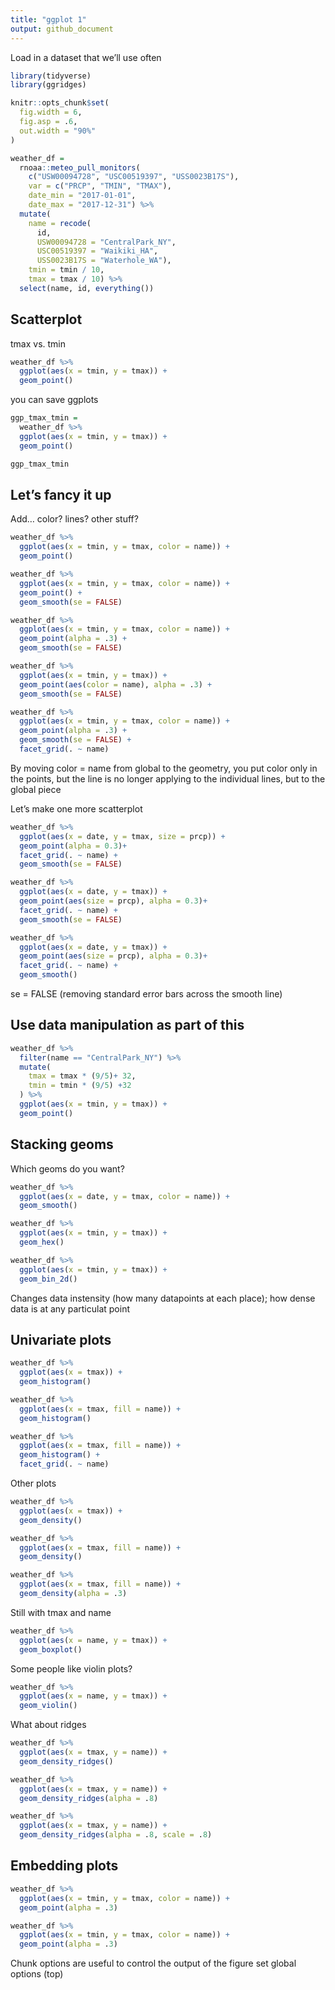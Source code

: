 ```yaml
---
title: "ggplot 1"
output: github_document
---
```


Load in a dataset that we'll use often

```r
library(tidyverse)
library(ggridges)

knitr::opts_chunk$set(
  fig.width = 6, 
  fig.asp = .6, 
  out.width = "90%"
)
```


```r
weather_df = 
  rnoaa::meteo_pull_monitors(
    c("USW00094728", "USC00519397", "USS0023B17S"),
    var = c("PRCP", "TMIN", "TMAX"), 
    date_min = "2017-01-01",
    date_max = "2017-12-31") %>%
  mutate(
    name = recode(
      id, 
      USW00094728 = "CentralPark_NY", 
      USC00519397 = "Waikiki_HA",
      USS0023B17S = "Waterhole_WA"),
    tmin = tmin / 10,
    tmax = tmax / 10) %>%
  select(name, id, everything())
```

## Scatterplot

tmax vs. tmin 

```r
weather_df %>% 
  ggplot(aes(x = tmin, y = tmax)) +
  geom_point()
```

you can save ggplots 

```r
ggp_tmax_tmin = 
  weather_df %>% 
  ggplot(aes(x = tmin, y = tmax)) +
  geom_point()

ggp_tmax_tmin
```

## Let's fancy it up 

Add... color? lines? other stuff? 

```r
weather_df %>% 
  ggplot(aes(x = tmin, y = tmax, color = name)) +
  geom_point() 

weather_df %>% 
  ggplot(aes(x = tmin, y = tmax, color = name)) +
  geom_point() +
  geom_smooth(se = FALSE)

weather_df %>% 
  ggplot(aes(x = tmin, y = tmax, color = name)) +
  geom_point(alpha = .3) +
  geom_smooth(se = FALSE)

weather_df %>% 
  ggplot(aes(x = tmin, y = tmax)) +
  geom_point(aes(color = name), alpha = .3) +
  geom_smooth(se = FALSE)

weather_df %>% 
  ggplot(aes(x = tmin, y = tmax, color = name)) +
  geom_point(alpha = .3) +
  geom_smooth(se = FALSE) +
  facet_grid(. ~ name)

```

By moving color = name from global to the geometry, you put color only in the points, but the line is no longer applying to the individual lines, but to the global piece

Let's make one more scatterplot

```r
weather_df %>% 
  ggplot(aes(x = date, y = tmax, size = prcp)) +
  geom_point(alpha = 0.3)+
  facet_grid(. ~ name) +
  geom_smooth(se = FALSE)

weather_df %>% 
  ggplot(aes(x = date, y = tmax)) +
  geom_point(aes(size = prcp), alpha = 0.3)+
  facet_grid(. ~ name) +
  geom_smooth(se = FALSE)

weather_df %>% 
  ggplot(aes(x = date, y = tmax)) +
  geom_point(aes(size = prcp), alpha = 0.3)+
  facet_grid(. ~ name) +
  geom_smooth()
```

se = FALSE (removing standard error bars across the smooth line)

## Use data manipulation as part of this 

```r
weather_df %>% 
  filter(name == "CentralPark_NY") %>% 
  mutate(
    tmax = tmax * (9/5)+ 32, 
    tmin = tmin * (9/5) +32
  ) %>% 
  ggplot(aes(x = tmin, y = tmax)) + 
  geom_point()
```

## Stacking geoms 

Which geoms do you want? 

```r
weather_df %>% 
  ggplot(aes(x = date, y = tmax, color = name)) + 
  geom_smooth()
```

```r
weather_df %>% 
  ggplot(aes(x = tmin, y = tmax)) + 
  geom_hex()

weather_df %>% 
  ggplot(aes(x = tmin, y = tmax)) + 
  geom_bin_2d()
```

Changes data instensity (how many datapoints at each place); how dense data is at any particulat point

## Univariate plots 

```r
weather_df %>% 
  ggplot(aes(x = tmax)) +
  geom_histogram()

weather_df %>% 
  ggplot(aes(x = tmax, fill = name)) +
  geom_histogram()

weather_df %>% 
  ggplot(aes(x = tmax, fill = name)) +
  geom_histogram() + 
  facet_grid(. ~ name)
```

Other plots 

```r
weather_df %>% 
  ggplot(aes(x = tmax)) + 
  geom_density()

weather_df %>% 
  ggplot(aes(x = tmax, fill = name)) + 
  geom_density()

weather_df %>% 
  ggplot(aes(x = tmax, fill = name)) + 
  geom_density(alpha = .3)
```

Still with tmax and name

```r
weather_df %>% 
  ggplot(aes(x = name, y = tmax)) + 
  geom_boxplot()
```

Some people like violin plots? 

```r
weather_df %>% 
  ggplot(aes(x = name, y = tmax)) + 
  geom_violin()
```

What about ridges

```r
weather_df %>% 
  ggplot(aes(x = tmax, y = name)) + 
  geom_density_ridges()

weather_df %>% 
  ggplot(aes(x = tmax, y = name)) + 
  geom_density_ridges(alpha = .8)

weather_df %>% 
  ggplot(aes(x = tmax, y = name)) + 
  geom_density_ridges(alpha = .8, scale = .8)
```

## Embedding plots

```r
weather_df %>% 
  ggplot(aes(x = tmin, y = tmax, color = name)) + 
  geom_point(alpha = .3)
```

```r
weather_df %>% 
  ggplot(aes(x = tmin, y = tmax, color = name)) + 
  geom_point(alpha = .3)
```

Chunk options are useful to control the output of the figure 
set global options (top)
